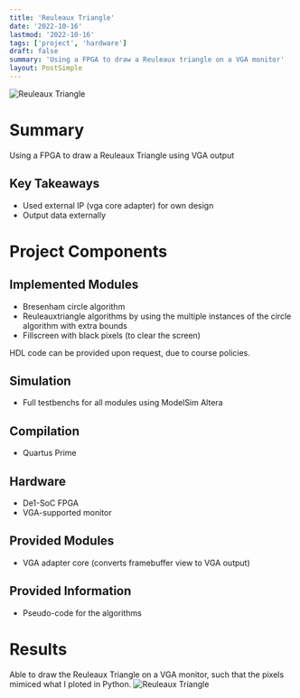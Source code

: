 ```yaml
---
title: 'Reuleaux Triangle'
date: '2022-10-16'
lastmod: '2022-10-16'
tags: ['project', 'hardware']
draft: false
summary: 'Using a FPGA to draw a Reuleaux triangle on a VGA monitor'
layout: PostSimple
---
```


![Reuleaux Triangle](/static/images/reuleaux-triangle.jpg)

# Summary

Using a FPGA to draw a Reuleaux Triangle using VGA output

## Key Takeaways

- Used external IP (vga core adapter) for own design
- Output data externally

# Project Components

## Implemented Modules

- Bresenham circle algorithm
- Reuleauxtriangle algorithms by using the multiple instances of the circle algorithm with extra bounds
- Fillscreen with black pixels (to clear the screen)

HDL code can be provided upon request, due to course policies.

## Simulation

- Full testbenchs for all modules using ModelSim Altera

## Compilation

- Quartus Prime

## Hardware

- De1-SoC FPGA
- VGA-supported monitor

## Provided Modules

- VGA adapter core (converts framebuffer view to VGA output)

## Provided Information

- Pseudo-code for the algorithms

# Results

Able to draw the Reuleaux Triangle on a VGA monitor, such that the pixels mimiced what I ploted in Python.
![Reuleaux Triangle](/static/images/reuleaux-triangle.jpg)
